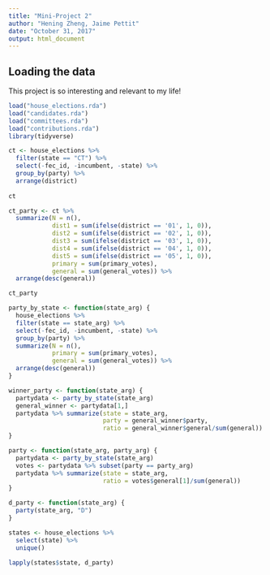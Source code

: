 ```yaml
---
title: "Mini-Project 2"
author: "Hening Zheng, Jaime Pettit"
date: "October 31, 2017"
output: html_document
---
```



## Loading the data

This project is so interesting and relevant to my life!

```r
load("house_elections.rda")
load("candidates.rda")
load("committees.rda")
load("contributions.rda")
library(tidyverse)
```

```r
ct <- house_elections %>%
  filter(state == "CT") %>%
  select(-fec_id, -incumbent, -state) %>%
  group_by(party) %>%
  arrange(district)
  
ct

ct_party <- ct %>%
  summarize(N = n(),
            dist1 = sum(ifelse(district == '01', 1, 0)),
            dist2 = sum(ifelse(district == '02', 1, 0)),
            dist3 = sum(ifelse(district == '03', 1, 0)),
            dist4 = sum(ifelse(district == '04', 1, 0)),
            dist5 = sum(ifelse(district == '05', 1, 0)),
            primary = sum(primary_votes),
            general = sum(general_votes)) %>%
  arrange(desc(general))

ct_party

party_by_state <- function(state_arg) {
  house_elections %>%
  filter(state == state_arg) %>%
  select(-fec_id, -incumbent, -state) %>%
  group_by(party) %>%
  summarize(N = n(),
            primary = sum(primary_votes),
            general = sum(general_votes)) %>%
  arrange(desc(general))
}

winner_party <- function(state_arg) {
  partydata <- party_by_state(state_arg) 
  general_winner <- partydata[1,]
  partydata %>% summarize(state = state_arg,
                          party = general_winner$party,
                          ratio = general_winner$general/sum(general))
}

party <- function(state_arg, party_arg) {
  partydata <- party_by_state(state_arg) 
  votes <- partydata %>% subset(party == party_arg)
  partydata %>% summarize(state = state_arg,
                          ratio = votes$general[1]/sum(general))
}

d_party <- function(state_arg) {
  party(state_arg, "D") 
}

states <- house_elections %>% 
  select(state) %>%
  unique()

lapply(states$state, d_party)
```
  